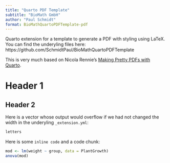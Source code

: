 ```yaml
---
title: "Quarto PDF Template"
subtitle: "BioMath GmbH"
author: "Paul Schmidt"
format: BioMathQuartoPDFTemplate-pdf
---
```


Quarto extension for a template to generate a PDF with styling using LaTeX. 
You can find the underyling files here: https://github.com/SchmidtPaul/BioMathQuartoPDFTemplate

This is very much based on Nicola Rennie's [Making Pretty PDFs with Quarto](https://nrennie.rbind.io/blog/pdf-quarto/making-pretty-pdf-quarto/).

# Header 1

## Header 2

Here is a vector whose output would overflow if we had not changed the width in the underyling `_extension.yml`:

```r
letters
```

Here is some `inline code` and a code chunk:

```r
mod <- lm(weight ~ group, data = PlantGrowth)
anova(mod)
```

